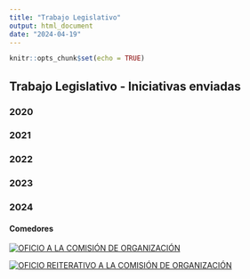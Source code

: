 ```yaml
---
title: "Trabajo Legislativo"
output: html_document
date: "2024-04-19"
---
```


```r
knitr::opts_chunk$set(echo = TRUE)
```


## Trabajo Legislativo - Iniciativas enviadas

### 2020

### 2021

### 2022

### 2023

### 2024

#### Comedores 


[![OFICIO A LA COMISIÓN DE ORGANIZACIÓN](https://github.com/ProfTodoMundo/EntregaRectoria/blob/main/INFORMESRECTORIA/COMEDORES/OFICIOCU.png)](https://github.com/ProfTodoMundo/EntregaRectoria/blob/main/INFORMESRECTORIA/COMEDORES/Oficio%20026-2024.pdf)

[![OFICIO REITERATIVO A LA COMISIÓN DE ORGANIZACIÓN](https://github.com/ProfTodoMundo/EntregaRectoria/blob/main/INFORMESRECTORIA/COMEDORES/OFICIOREITERATIVO.png)](https://github.com/ProfTodoMundo/EntregaRectoria/blob/main/INFORMESRECTORIA/COMEDORES/Oficio%20Comedores_CU.pdf)




